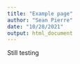 ```yaml
---
title: "Example page"
author: "Sean Pierre"
date: "10/28/2021"
output: html_document
---
```


Still testing